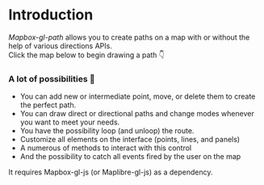 
# Introduction

_Mapbox-gl-path_ allows you to create paths on a map with or without the help of various directions APIs.  
Click the map below to begin drawing a path 👇

<Map pathControl={pathControl} />

### A lot of possibilities 🎉

- You can add new or intermediate point, move, or delete them to create the perfect path.
- You can draw direct or directional paths and change modes whenever you want to meet your needs.
- You have the possibility loop (and unloop) the route.
- Customize all elements on the interface (points, lines, and panels)
- A numerous of methods to interact with this control
- And the possibility to catch all events fired by the user on the map

<Callout emoji="✅">
  It requires Mapbox-gl-js (or Maplibre-gl-js) as a dependency.
</Callout>
